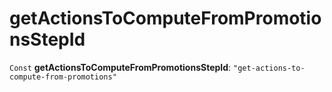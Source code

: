 
# getActionsToComputeFromPromotionsStepId

 `Const` **getActionsToComputeFromPromotionsStepId**: `"get-actions-to-compute-from-promotions"`
